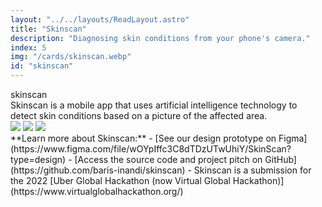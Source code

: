 ```yaml
---
layout: "../../layouts/ReadLayout.astro"
title: "Skinscan"
description: "Diagnosing skin conditions from your phone's camera."
index: 5
img: "/cards/skinscan.webp"
id: "skinscan"
---
```


<div class="text-7xl font-medium leading-[50%] pt-8">
 skinscan
</div>

<div class="pb-10 pt-1">
Skinscan is a mobile app that uses artificial intelligence technology to detect skin conditions based on a picture of the affected area.
</div>

<img class="pb-10" src="/readassets/sksc1.webp" draggable="false" />
<img class="pb-10" src="/readassets/sksc2.webp" draggable="false" />
<img class="pb-10" src="/readassets/sksc3.webp" draggable="false" />

<div class="py-16">
  **Learn more about Skinscan:**
  - [See our design prototype on Figma](https://www.figma.com/file/wOYpIffc3C8dTDzUTwUhiY/SkinScan?type=design)
  - [Access the source code and project pitch on GitHub](https://github.com/baris-inandi/skinscan)
  - Skinscan is a submission for the 2022 [Uber Global Hackathon (now Virtual Global Hackathon)](https://www.virtualglobalhackathon.org/)
</div>